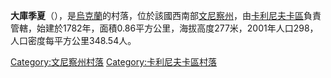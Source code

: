 {{coord|49|37|38|N|28|26|17|E|scale:30000|display=title}}

'''大庫季夏'''（{{lang-uk|Великі Кутища}}），是[[烏克蘭|烏克蘭]]的村落，位於該國西南部[[文尼察州|文尼察州]]，由[[卡利尼夫卡區|卡利尼夫卡區]]負責管轄，始建於1782年，面積0.86平方公里，海拔高度277米，2001年人口298，人口密度每平方公里348.54人。

[[Category:文尼察州村落|Category:文尼察州村落]]
[[Category:卡利尼夫卡區村落|Category:卡利尼夫卡區村落]]


{{Vinnytsia-geo-stub}}